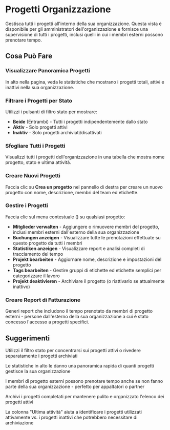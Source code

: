 # Progetti Organizzazione

Gestisca tutti i progetti all'interno della sua organizzazione. Questa vista è disponibile per gli amministratori dell'organizzazione e fornisce una supervisione di tutti i progetti, inclusi quelli in cui i membri esterni possono prenotare tempo.

## Cosa Può Fare

### Visualizzare Panoramica Progetti
In alto nella pagina, veda le statistiche che mostrano i progetti totali, attivi e inattivi nella sua organizzazione.

### Filtrare i Progetti per Stato
Utilizzi i pulsanti di filtro stato per mostrare:
- **Beide** (Entrambi) - Tutti i progetti indipendentemente dallo stato
- **Aktiv** - Solo progetti attivi
- **Inaktiv** - Solo progetti archiviati/disattivati

### Sfogliare Tutti i Progetti
Visualizzi tutti i progetti dell'organizzazione in una tabella che mostra nome progetto, stato e ultima attività.

### Creare Nuovi Progetti
Faccia clic su **Crea un progetto** nel pannello di destra per creare un nuovo progetto con nome, descrizione, membri del team ed etichette.

### Gestire i Progetti
Faccia clic sul menu contestuale (<Icon name="EllipsisVertical" />) su qualsiasi progetto:
- **Mitglieder verwalten** - Aggiungere o rimuovere membri del progetto, inclusi membri esterni dall'esterno della sua organizzazione
- **Buchungen anzeigen** - Visualizzare tutte le prenotazioni effettuate su questo progetto da tutti i membri
- **Statistiken anzeigen** - Visualizzare report e analisi completi di tracciamento del tempo
- **Projekt bearbeiten** - Aggiornare nome, descrizione e impostazioni del progetto
- **Tags bearbeiten** - Gestire gruppi di etichette ed etichette semplici per categorizzare il lavoro
- **Projekt deaktivieren** - Archiviare il progetto (o riattivarlo se attualmente inattivo)

### Creare Report di Fatturazione
Generi report che includono il tempo prenotato da membri di progetto esterni - persone dall'esterno della sua organizzazione a cui è stato concesso l'accesso a progetti specifici.

## Suggerimenti

<Tip>Utilizzi il filtro stato per concentrarsi sui progetti attivi o rivedere separatamente i progetti archiviati</Tip>

<Tip>Le statistiche in alto le danno una panoramica rapida di quanti progetti gestisce la sua organizzazione</Tip>

<Tip>I membri di progetto esterni possono prenotare tempo anche se non fanno parte della sua organizzazione - perfetto per appaltatori o partner</Tip>

<Tip>Archivi i progetti completati per mantenere pulito e organizzato l'elenco dei progetti attivi</Tip>

<Tip>La colonna "Ultima attività" aiuta a identificare i progetti utilizzati attivamente vs. i progetti inattivi che potrebbero necessitare di archiviazione</Tip>
